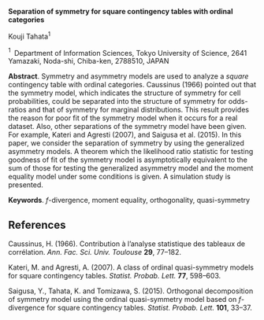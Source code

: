 <span>**Separation of symmetry for square contingency tables with
ordinal categories**</span>

Kouji Tahata$^1$

$^1 \;$ Department of Information Sciences, Tokyo University of Science,
2641 Yamazaki, Noda-shi, Chiba-ken, 2788510, JAPAN

<span>**Abstract**</span>. Symmetry and asymmetry models are used to
analyze a <span>*square*</span> contingency table with ordinal
categories. Caussinus (1966) pointed out that the symmetry model, which
indicates the structure of symmetry for cell probabilities, could be
separated into the structure of symmetry for odds-ratios and that of
symmetry for marginal distributions. This result provides the reason for
poor fit of the symmetry model when it occurs for a real dataset. Also,
other separations of the symmetry model have been given. For example,
Kateri and Agresti (2007), and Saigusa et al. (2015). In this paper, we
consider the separation of symmetry by using the generalized asymmetry
models. A theorem which the likelihood ratio statistic for testing
goodness of fit of the symmetry model is asymptotically equivalent to
the sum of those for testing the generalized asymmetry model and the
moment equality model under some conditions is given. A simulation study
is presented.

<span>**Keywords**</span>. $f$-divergence, moment equality,
orthogonality, quasi-symmetry

References {#references .unnumbered}
----------

Caussinus, H. (1966). Contribution à l’analyse statistique des tableaux
de corrélation. <span>*Ann. Fac. Sci. Univ. Toulouse*</span>
<span>**29**</span>, 77–182.

Kateri, M. and Agresti, A. (2007). A class of ordinal quasi-symmetry
models for square contingency tables. <span>*Statist. Probab.
Lett.*</span> <span>**77**</span>, 598–603.

Saigusa, Y., Tahata, K. and Tomizawa, S. (2015). Orthogonal
decomposition of symmetry model using the ordinal quasi-symmetry model
based on $f$-divergence for square contingency tables. <span>*Statist.
Probab. Lett.*</span> <span>**101**</span>, 33–37.
